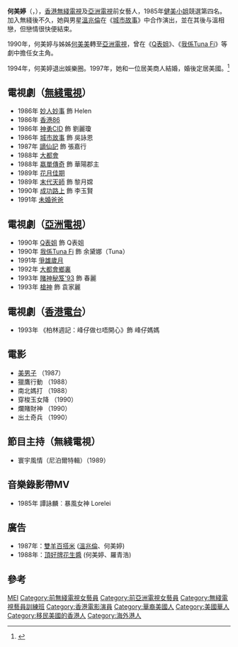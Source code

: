 {{藝人
|姓名 = 何美婷
|類型 = 女演員
|圖片 = <!--建議使用自由版權圖像-->
|圖片尺寸 = 
|圖片簡介 = 
|本名 = 
|外文名 = 
|外文 = 
|羅馬拼音 = Ho Mei Ting
|英文名 = May
|暱稱 = 
|其他藝名 = 
|國籍 = 
|民族 = 
|籍貫 = 
|出生日期 = {{birth date and age|1968|1|22}}<ref>[https://www.kfzimg.com/sw/kfz-cos/kfzimg/aadadbbe/9b2c94e329f6228c_b.jpg 何美婷在一九六八年一月二十二日出生] {{Wayback|url=https://www.kfzimg.com/sw/kfz-cos/kfzimg/aadadbbe/9b2c94e329f6228c_b.jpg |date=20220304015907 }}. 藝員信箱</ref>
|出生地點 = 
|逝世日期 = 
|逝世地點 = 
|職業 = 
|語言 = 
|教育程度 = 
|母校 = 
|宗教信仰 = 
|配偶 = 
|兒女 = 
|父母 = 
|親屬 = 胞姊：何美美 
|音樂類型 = 
|演奏樂器 = 
|出道地點 = 
|出道日期 = 
|出道作 = 
|代表作 = 《[[城市故事|城市故事]]》
|著名角色 = 
|活躍年代 = 
|唱片公司 = 
|經紀公司 = 
|網站 = 
|相關團體 = 
|IMDb = 2843375
|現任成員 = 
|過往成員 = 
|獎項 = '''1985年度[[健美小姐|健美小姐]]競選'''季軍
}}

'''何美婷'''（{{lang-en|May Ho Mei Ting}}，{{bd|1968年|1月22日|||H何}}），[[香港|香港]][[無綫電視|無綫電視]]及[[亞洲電視|亞洲電視]]前女藝人，1985年[[健美小姐|健美小姐]]競選第四名。加入無綫後不久，她與男星[[溫兆倫|溫兆倫]]在《[[城市故事|城市故事]]》中合作演出，並在其後与溫相戀，但戀情很快便結束。

1990年，何美婷与姊姊[[何美美|何美美]]轉至[[亞洲電視|亞洲電視]]，曾在《[[Q表姐|Q表姐]]》、《[[我係Tuna_Fi|我係Tuna Fi]]》等劇中擔任女主角。

1994年，何美婷退出娛樂圈。1997年，她和一位居美商人結婚，婚後定居美國。<REF>
{{Cite web |url=https://hk.entertainment.appledaily.com/entertainment/daily/article/20130826/18394350 |title=退出娛圈19年 45歲何美婷靚靚掃貨 . 蘋果日報. 2013-08-26|accessdate=2018-01-03 |archive-date=2018-01-03 |archive-url=https://web.archive.org/web/20180103072444/https://hk.entertainment.appledaily.com/entertainment/daily/article/20130826/18394350 |dead-url=no }}
</REF>

== 電視劇（[[無綫電視|無綫電視]]） ==
*1986年 [[妙人妙事|妙人妙事]] 飾 Helen
*1986年 [[香港86|香港86]]
*1986年 [[神勇CID|神勇CID]]  飾 劉麗瓊
*1986年 [[城市故事|城市故事]] 飾 吳詠恩
*1987年 [[謫仙記|謫仙記]] 飾 張嘉行
*1988年 [[大都會_(電視劇)|大都會]] 
*1988年 [[嬴單傳奇|嬴單傳奇]] 飾 華陽郡主
*1989年 [[花月佳期|花月佳期]] 
*1989年 [[末代天師|末代天師]] 飾 黎月嫦
*1990年 [[成功路上|成功路上]] 飾 李玉賢
*1991年 [[未婚爸爸|未婚爸爸]]

== 電視劇（[[亞洲電視|亞洲電視]]） ==
*1990年 [[Q表姐|Q表姐]] 飾 Q表姐
*1990年 [[我係Tuna_Fi|我係Tuna Fi]] 飾 余黛娜（Tuna）
*1991年 [[爭雄歲月|爭雄歲月]]
*1992年 [[大都會鄉裏|大都會鄉裏]]
*1993年 [[賭神秘笈'93|賭神秘笈'93]] 飾 春麗
*1993年 [[槍神　(電視劇)|槍神]] 飾 袁家麗

== 電視劇（[[香港電台|香港電台]]） ==
*1993年 《柏林週記：峰仔做乜唔開心》飾 峰仔媽媽

== 電影 ==
*[[美男子_(电影)|美男子]] （1987）     
*獵鷹行動 （1988）     
*南北媽打 （1988）     
*穿梭玉女降 （1990）     
*爛賭財神 （1990）     
*出土奇兵 （1990）

== 節目主持（無綫電視） ==
*寰宇風情（尼泊爾特輯）（1989）

== 音樂錄影帶MV ==
*1985年 譚詠麟︰暴風女神 Lorelei

== 廣告 ==
*1987年：[https://www.youtube.com/watch?v=vqevgsiorME 雙羊百搭米] {{Wayback|url=https://www.youtube.com/watch?v=vqevgsiorME |date=20200818123728 }} ([[溫兆倫|溫兆倫]]、何美婷)
*1988年：[https://www.youtube.com/watch?v=7ogs0A-j0lU 頂好牌花生醬] {{Wayback|url=https://www.youtube.com/watch?v=7ogs0A-j0lU |date=20151105135846 }} (何美婷、羅青浩)
==參考==
{{REFLIST}}
{{DEFAULTSORT:HO}}
[[Category:何姓|MEI]]
[[Category:前無綫電視女藝員|Category:前無綫電視女藝員]]
[[Category:前亞洲電視女藝員|Category:前亞洲電視女藝員]]
[[Category:無綫電視藝員訓練班|Category:無綫電視藝員訓練班]]
[[Category:香港電影演員|Category:香港電影演員]]
[[Category:華裔美國人|Category:華裔美國人]]
[[Category:美國華人|Category:美國華人]]
[[Category:移民美國的香港人|Category:移民美國的香港人]]
[[Category:海外港人|Category:海外港人]]
